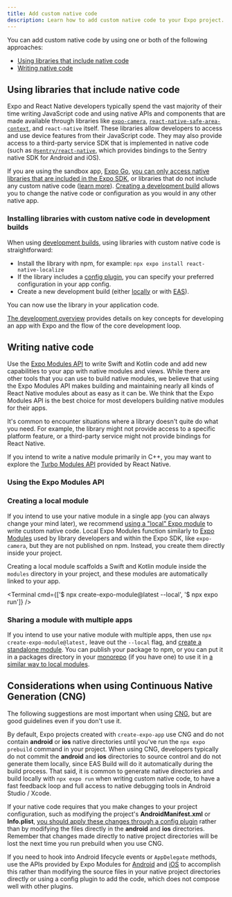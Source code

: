 ```yaml
---
title: Add custom native code
description: Learn how to add custom native code to your Expo project.
---
```




You can add custom native code by using one or both of the following approaches:

- [Using libraries that include native code](#using-libraries-that-include-native-code)
- [Writing native code](#writing-native-code)

## Using libraries that include native code

Expo and React Native developers typically spend the vast majority of their time writing JavaScript code and using native APIs and components that are made available through libraries like [`expo-camera`](/versions/latest/sdk/camera/), [`react-native-safe-area-context`](/versions/latest/sdk/safe-area-context/), and `react-native` itself. These libraries allow developers to access and use device features from their JavaScript code. They may also provide access to a third-party service SDK that is implemented in native code (such as [`@sentry/react-native`](/guides/using-sentry/), which provides bindings to the Sentry native SDK for Android and iOS).

<Collapsible summary="Using Expo Go?">

If you are using the sandbox app, [Expo Go](http://expo.dev/go), [you can only access native libraries that are included in the Expo SDK](/versions/latest/sdk/third-party-overview/), or libraries that do not include any custom native code ([learn more](/workflow/using-libraries/#third-party-libraries)). [Creating a development build](/develop/development-builds/introduction/) allows you to change the native code or configuration as you would in any other native app.

</Collapsible>

### Installing libraries with custom native code in development builds

When using [development builds](/develop/development-builds/introduction/), using libraries with custom native code is straightforward:

- Install the library with npm, for example: `npx expo install react-native-localize`
- If the library includes a [config plugin](/config-plugins/introduction/), you can specify your preferred configuration in your app config.
- Create a new development build (either [locally](/guides/local-app-development/) or with [EAS](/develop/development-builds/create-a-build/)).

You can now use the library in your application code.

<Collapsible summary="Key concepts and development workflow">

[The development overview](/workflow/overview/) provides details on key concepts for developing an app with Expo and the flow of the core development loop.

</Collapsible>

## Writing native code

Use the [Expo Modules API](/modules/overview/) to write Swift and Kotlin code and add new capabilities to your app with native modules and views. While there are other tools that you can use to build native modules, we believe that using the Expo Modules API makes building and maintaining nearly all kinds of React Native modules about as easy as it can be. We think that the Expo Modules API is the best choice for most developers building native modules for their apps.

<Collapsible summary="When should I consider writing native code?">

It's common to encounter situations where a library doesn't quite do what you need. For example, the library might not provide access to a specific platform feature, or a third-party service might not provide bindings for React Native.

</Collapsible>

<Collapsible summary="Are you considering writing a module primarily in C++?">

If you intend to write a native module primarily in C++, you may want to explore the [Turbo Modules API](https://github.com/reactwg/react-native-new-architecture/blob/main/docs/turbo-modules.md) provided by React Native.

</Collapsible>

### Using the Expo Modules API

<BoxLink
  title="Expo Modules API: Overview"
  description="An overview of the APIs and utilities provided by Expo to develop native modules."
  href="/modules/overview/"
  Icon={BookOpen02Icon}
/>

<BoxLink
  title="Tutorial: Creating a native module"
  description="A tutorial on creating a native module that persists settings with the Expo Modules API."
  href="/modules/native-module-tutorial/"
  Icon={BookOpen02Icon}
/>

<BoxLink
  title="Tutorial: Creating a native view"
  description="A tutorial on creating a native view that renders a native WebView component with the Expo Modules API."
  href="/modules/native-view-tutorial/"
  Icon={BookOpen02Icon}
/>

### Creating a local module

If you intend to use your native module in a single app (you can always change your mind later), we recommend [using a "local" Expo module](/modules/get-started/#creating-the-local-expo-module) to write custom native code. Local Expo Modules function similarly to [Expo Modules](/modules/overview) used by library developers and within the Expo SDK, like `expo-camera`, but they are not published on npm. Instead, you create them directly inside your project.

Creating a local module scaffolds a Swift and Kotlin module inside the `modules` directory in your project, and these modules are automatically linked to your app.

<Terminal cmd={['$ npx create-expo-module@latest --local', '$ npx expo run']} />

### Sharing a module with multiple apps

If you intend to use your native module with multiple apps, then use `npx create-expo-module@latest,` leave out the `--local` flag, and [create a standalone module](/modules/use-standalone-expo-module-in-your-project/). You can publish your package to npm, or you can put it in a packages directory in your [monorepo](/guides/monorepos/) (if you have one) to use it in [a similar way to local modules](/modules/use-standalone-expo-module-in-your-project/).

## Considerations when using Continuous Native Generation (CNG)

The following suggestions are most important when using [CNG](/workflow/continuous-native-generation/), but are good guidelines even if you don't use it.

<Collapsible summary="Build locally for the best debugging experience and fast feedback">

By default, Expo projects created with `create-expo-app` use CNG and do not contain **android** or **ios** native directories until you've run the `npx expo prebuild` command in your project. When using CNG, developers typically do not commit the **android** and **ios** directories to source control and do not generate them locally, since EAS Build will do it automatically during the build process. That said, it is common to generate native directories and build locally with `npx expo run` when writing custom native code, to have a fast feedback loop and full access to native debugging tools in Android Studio / Xcode.

</Collapsible>

<Collapsible summary="Use config plugins for native project configuration">

If your native code requires that you make changes to your project configuration, such as modifying the project's **AndroidManifest.xml** or **Info.plist**, [you should apply these changes through a config plugin](/modules/config-plugin-and-native-module-tutorial/) rather than by modifying the files directly in the **android** and **ios** directories. Remember that changes made directly to native project directories will be lost the next time you run prebuild when you use CNG.

</Collapsible>

<Collapsible summary="Use event subscribers to hook into app lifecycle events">

If you need to hook into Android lifecycle events or `AppDelegate` methods, use the APIs provided by Expo Modules for [Android](/modules/android-lifecycle-listeners/) and [iOS](/modules/appdelegate-subscribers/) to accomplish this rather than modifying the source files in your native project directories directly or using a config plugin to add the code, which does not compose well with other plugins.

</Collapsible>
